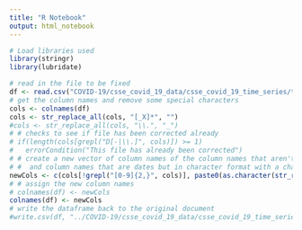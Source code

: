 ```yaml
---
title: "R Notebook"
output: html_notebook
---
```


```r
# Load libraries used
library(stringr)
library(lubridate)
```


```r
# read in the file to be fixed
df <- read.csv("COVID-19/csse_covid_19_data/csse_covid_19_time_series/time_series_covid19_confirmed_US.csv")
# get the column names and remove some special characters
cols <- colnames(df)
cols <- str_replace_all(cols, "[_X]*", "")
#cols <- str_replace_all(cols, "\\.", "_")
# # checks to see if file has been corrected already
# if(length(cols[grepl("D[-|\\.]", cols)]) >= 1)
#   errorCondition("This file has already been corrected")
# # create a new vector of column names of the column names that aren't dates
# #  and column names that are dates but in character format with a character prefix
newCols <- c(cols[!grepl("[0-9]{2,}", cols)], paste0(as.character(str_replace_all(mdy(cols[grepl("[0-9]{2,}", cols)]), "-", "_"))))
# # assign the new column names
# colnames(df) <- newCols
colnames(df) <- newCols
# write the dataframe back to the original document
#write.csv(df, "../COVID-19/csse_covid_19_data/csse_covid_19_time_series/time_series_covid19_confirmed_US.csv")
```


